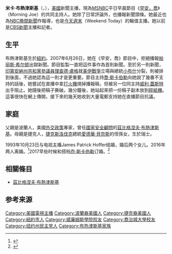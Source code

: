 {{noteTA
|1=zh-hans:布热津斯基; zh-hant:布熱津斯基; zh-tw:布里辛斯基; 
}}
'''米卡·布熱津斯基'''（{{lang-en|'''Mika Emilie Leonia Brzezinski'''}}，{{bd|1967年|5月2日}}），[[美國|美國]]新聞主播，現為[[MSNBC|MSNBC]]平日早晨節目《[[早安，喬|早安，喬]]》（Morning Joe）的共同主持人。她除了日常評論外，也播報新聞頭條。她最近也為[[NBC晚間新聞|NBC晚間新聞]]作報導，也是[[今天週末|今天週末]]（Weekend Today）的輪值主播。她以前是[[CBS新聞|CBS新聞]]主播和記者。

==生平==
布熱津斯基生於[[紐約|紐約]]。2007年6月26日，她在《早安，喬》節目中，拒絕播報[[帕丽斯·希尔顿|帕丽斯·希尔顿]]出獄新聞。節目監製一直把這件事作為首則新聞。至於另一則新聞，[[印第安納州|印第安納州]][[共和黨_(美國)|共和黨]][[參議員|參議員]][[理查德·盧格|理查德·盧格]]就[[美伊戰爭|美伊戰爭]]立場與總統[[乔治·沃克·布什|小布什]]分裂，則被排到後面，不過她認為這一則才是更重要。節目主持[[喬·斯卡伯勒|喬·斯卡伯勒]]向她說了幾番不支持的話後，她嘗試在直播中拿[[打火機|打火機]]燒掉播報稿，但被另一位同主持[[威利·蓋斯特|威利·蓋斯特]]出手阻止。她隨後把稿子撕破。幾分鐘後，她站起來把一份稿子副本放到[[碎紙機|碎紙機]]。這事很快在網上傳開，接下來的幾天她收到大量電郵支持她在直播節目抗議。

==家庭==
父親是波蘭人，美國[[外交政策|外交政策]]專家，曾任[[國家安全顧問|國家安全顧問]]的[[茲比格涅夫·布熱津斯基|茲比格涅夫·布熱津斯基]]。母親是捷克人，[[捷克斯洛伐克|捷克斯洛伐克]]總統[[愛德華·貝奈斯|愛德華·貝奈斯]]的侄孫女，生於瑞士。

1993年10月23日与电视主播James Patrick Hoffer结婚，婚后两个女儿。2016年两人离婚。<ref>{{cite news|last1=Corinthios|first1=Aurelie|title=Mika Brzezinski: MSNBC Co-Host Divorces Husband of 22 Years Jim Hoffer|url=http://www.people.com/article/mika-brzezinski-morning-joe-co-host-divorced-husband-jim-hoffer|accessdate=May 4, 2017|work=People Magazine|date=June 30, 2016}}</ref>2017早些时候和搭档[[乔·斯卡伯勒|乔·斯卡伯勒]]订婚。<ref>{{Cite news|url=http://thehill.com/homenews/news/331877-morning-joe-co-hosts-joe-scarborough-and-mika-brzezinski-are-engaged|title='Morning Joe' co-hosts Scarborough and Brzezinski are engaged|last=Firozi|first=Paulina|date=2017-05-04|work=TheHill|access-date=2017-05-04}}</ref>

== 相關條目 ==
* [[茲比格涅夫·布熱津斯基|茲比格涅夫·布熱津斯基]]

==参考来源==
{{Reflist}}

{{Authority control}}
{{DEFAULTSORT:Brzezinski, Mika}}
[[Category:美國電視主播|Category:美國電視主播]]
[[Category:波蘭裔美國人|Category:波蘭裔美國人]]
[[Category:捷克裔美國人|Category:捷克裔美國人]]
[[Category:紐約市人|Category:紐約市人]]
[[Category:威廉姆斯學院校友|Category:威廉姆斯學院校友]]
[[Category:喬治城大學校友|Category:喬治城大學校友]]
[[Category:纽约州民主党人|Category:纽约州民主党人]]
[[Category:布热津斯基家族|Category:布热津斯基家族]]